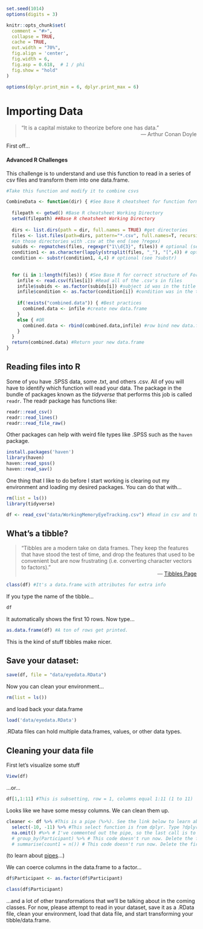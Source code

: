 ```r
set.seed(1014)
options(digits = 3)

knitr::opts_chunk$set(
  comment = "#>",
  collapse = TRUE,
  cache = TRUE,
  out.width = "70%",
  fig.align = 'center',
  fig.width = 6,
  fig.asp = 0.618,  # 1 / phi
  fig.show = "hold"
)

options(dplyr.print_min = 6, dplyr.print_max = 6)
```
# Importing Data

>“It is a capital mistake to theorize before one has data.” 
><div style="text-align: right">
> --- Arthur Conan Doyle </div>

First off...

 <h4>Advanced R Challenges</h4>


This challenge is to understand and use this function to read in a series of csv files and transform them into
one data.frame.

```r
#Take this function and modify it to combine csvs

CombineData <- function(dir) { #See Base R cheatsheet for function format
  
  filepath <- getwd() #Base R cheatsheet Working Directory
  setwd(filepath) ##Base R cheatsheet Working Directory
  
  dirs <- list.dirs(path = dir, full.names = TRUE) #get directories
  files <- list.files(path=dirs, pattern="*.csv", full.names=T, recursive=F) #get files 
  #in those directories with .csv at the end (see ?regex)
  subids <- regmatches(files, regexpr("1\\d{3}", files)) # optional (see ?regmatches, ?regex)
  condition1 <- as.character(lapply(strsplit(files, "_"), "[",4)) # optional (see ?lapply, ?strsplit)
  condition <- substr(condition1, 4,4) # optional (see ?substr)
  
  
  for (i in 1:length(files)) { #See Base R for correct structure of For Loop
    infile <- read.csv(files[i]) #Read all of the .csv's in files
    infile$subids <- as.factor(subids[i]) #subject id was in the title of the .csv
    infile$condition <- as.factor(condition[i]) #condition was in the title of the .csv
    
    if(!exists("combined.data")) { #Best practices
      combined.data <- infile #create new data.frame
    }
    else { #OR
      combined.data <- rbind(combined.data,infile) #row bind new data.frame with infile info
    }
  }
  return(combined.data) #Return your new data.frame
}
```


## Reading files into R {-}

Some of you have .SPSS data, some .txt, and others .csv. All of you will have to identify which function will read your data. The package in the bundle of packages known as the *tidyverse* that performs this job is called <code>readr</code>. The readr package has functions like:

```r
readr::read_csv()
readr::read_lines()
readr::read_file_raw()
```

Other packages can help with weird file types like .SPSS such as the <code>haven</code> package.

```r
install.packages('haven')
library(haven)
haven::read_spss()
haven::read_sav()
```

One thing that I like to do before I start working is clearing out my environment and loading my desired packages. You can do that with...
```r
rm(list = ls())
library(tidyverse)

df <- read_csv("data/WorkingMemoryEyeTracking.csv") #Read in csv and turn into a tibble
```

## What's a tibble?

>"Tibbles are a modern take on data frames. They keep the features that have stood the test of time, and drop the features that used to be convenient but are now frustrating (i.e. converting character vectors to factors)."
><div style="text-align: right">
> --- [Tibbles Page](https://cran.r-project.org/web/packages/tibble/vignettes/tibble.html) </div>

```r
class(df) #It's a data.frame with attributes for extra info
```

If you type the name of the tibble...

```r
df
```

It automatically shows the first 10 rows. Now type...

```r
as.data.frame(df) #A ton of rows get printed.
```
This is the kind of stuff tibbles make nicer.

## Save your dataset:
```r
save(df, file = "data/eyedata.RData")

```

Now you can clean your environment...

```r
rm(list = ls()) 

```

and load back your data.frame

```r
load('data/eyedata.RData')
```

.RData files can hold multiple data.frames, values, or other data types.


## Cleaning your data file 
First let's visualize some stuff
```r
View(df)
```

...or...

```r
df[1,1:11] #This is subsetting, row = 1, columns equal 1:11 (1 to 11)
```


Looks like we have some messy columns. We can clean them up.

```r

cleaner <- df %>% #This is a pipe (%>%). See the link below to learn about pipes
  select(-10, -11) %>% #This select function is from dplyr. Type ?dplyr into the console to learn more
  na.omit() #%>% # I've commented out the pipe, so the last call is to omit NAs. Delete the first # to run the lines below.
  # group_by(Participant) %>% # This code doesn't run now. Delete the first # to run it.
  # summarise(count1 = n()) # This code doesn't run now. Delete the first # to run it.
```
(to learn about [pipes](https://style.tidyverse.org/pipes.html)...)

We can coerce columns in the data.frame to a factor...

```r
df$Participant <- as.factor(df$Participant)

class(df$Participant)
```

...and a lot of other transformations that we'll be talking about in the coming classes. For now, please attempt to read in your dataset, save it as a .RData file, clean your environment, load that data file, and start transforming your tibble/data.frame.
